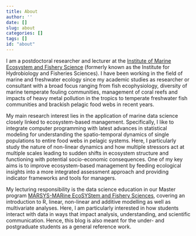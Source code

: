 ```yaml
---
title: About
author: ''
date: []
slug: about
categories: []
tags: []
id: "about"
---
```


I am a postdoctoral researcher and lecturer at the [Institute of Marine Ecosystem and Fishery Science](https://www.biologie.uni-hamburg.de/en/einrichtungen/imf.html) (formerly known as the Institute for Hydrobiology and Fisheries Sciences). I have been working in the field of marine and freshwater ecology since my academic studies as  researcher or consultant with a broad focus ranging from fish ecophysiology, diversity of marine temperate fouling communities, management of coral reefs and impacts of heavy metal pollution in the tropics to temperate freshwater fish communities and brackish pelagic food webs in recent years. 

My main research interest lies in the application of marine data science closely linked to ecosystem-based management. Specifically, I like to integrate computer programming with latest advances in statistical modeling for understanding the spatio-temporal dynamics of single populations to entire food webs in pelagic systems. Here, I particularly study the nature of non-linear dynamics and how multiple stressors act at multiple scales leading to sudden shifts in ecosystem structure and functioning with potential socio-economic consequences. One of my key aims is to improve ecosystem-based management by feeding ecological insights into a more integrated assessment approach and providing indicator frameworks and tools for managers. 

My lecturing responsibility is the data science education in our Master program [MARSYS-MARine EcoSYStem and Fishery Sciences](https://www.biologie.uni-hamburg.de/en/studium/master/marine-oekosystem-und-fischereiwissenschaften.html), covering an introduction to R, linear, non-linear and additive modelling as well as multivariate analyses. Here, I am particularly interested in how students interact with data in ways that impact analysis, understanding, and scientific communication. Hence, this blog is also meant for the under- and postgraduate students as a general reference work.

